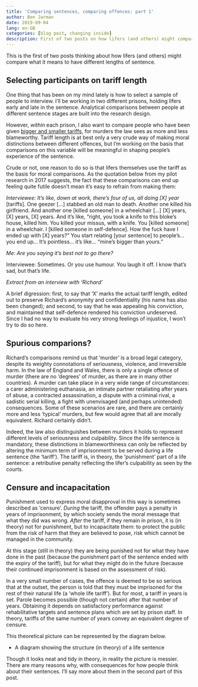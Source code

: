 ```yaml
---
title: 'Comparing sentences, comparing offences: part 1'
author: Ben Jarman
date: 2019-09-04
lang: en-GB
categories: [blog post, changing inside]
description: First of two posts on how lifers (and others) might compare what it means to be sent to prison for different lengths of time 
---
```


This is the first of two posts thinking about how lifers (and others) might compare what it means to have different lengths of sentence.

## Selecting participants on tariff length

One thing that has been on my mind lately is how to select a sample of people to interview. I'll be working in two different prisons, holding lifers early and late in the sentence. Analytical comparisons between people at different sentence stages are built into the research design.

However, *within* each prison, I also want to compare people who have been given [bigger and smaller tariffs](https://changinginside.co.uk/what-is-a-life-sentence/), for murders the law sees as more and less blameworthy. Tariff length is at best only a very crude way of making moral distinctions between different offences, but I'm working on the basis that comparisons on this variable will be meaningful in shaping people's experience of the sentence.

Crude or not, one reason to do so is that lifers themselves use the tariff as the basis for moral comparisons. As the quotation below from my pilot research in 2017 suggests, the fact that these comparisons can end up feeling quite futile doesn't mean it's easy to refrain from making them:

*Interviewee: It's like, down at work, there's four of us, all doing \[X\] year *\[tariffs\]. One geezer \[...\] stabbed an old man to death. Another one killed his girlfriend. And another one \[killed someone\] in a wheelchair \[...\] \[X\] years, \[X\] years, \[X\] years. And it's like, "right, you took a knife to this bloke's house, killed him. You killed your missus, with a knife. You \[killed someone\] in a wheelchair. I \[killed someone in self-defence\]. How the fuck have I ended up with \[X\] years?" You start relating \[your sentence\] to people's... you end up... It's pointless... it's like... "mine's bigger than yours."

*Me: Are you saying it's best not to go there?*

Interviewee: Sometimes. Or you use humour. You laugh it off. I know that's sad, but that's life.

*Extract from an interview with 'Richard'*

A brief digression: first, to say that 'X' marks the actual tariff length, edited out to preserve Richard's anonymity and confidentiality (his name has also been changed); and second, to say that he was appealing his conviction, and maintained that self-defence rendered his conviction undeserved. Since I had no way to evaluate his very strong feelings of injustice, I won't try to do so here.

## Spurious comparions?

Richard's comparisons remind us that 'murder' is a broad legal category, despite its weighty connotations of seriousness, violence, and irreversible harm. In the law of England and Wales, there is only a single offence of murder (there are no 'degrees' of murder, as there are in many other countries). A murder can take place in a very wide range of circumstances: a carer administering euthanasia, an intimate partner retaliating after years of abuse, a contracted assassination, a dispute with a criminal rival, a sadistic serial killing, a fight with unenvisaged (and perhaps unintended) consequences. Some of these scenarios are rare, and there are certainly more and less 'typical' murders, but few would agree that all are morally equivalent. Richard certainly didn't.

Indeed, the law also distinguishes between murders it holds to represent different levels of seriousness and culpability. Since the life sentence is mandatory, these distinctions in blameworthiness can only be reflected by altering the minimum term of imprisonment to be served during a life sentence (the 'tariff'). The tariff is, in theory, the 'punishment' part of a life sentence: a retributive penalty reflecting the lifer's culpability as seen by the courts.

## Censure and incapacitation

Punishment used to express moral disapproval in this way is sometimes described as 'censure'. *During* the tariff, the offender pays a penalty in years of imprisonment, by which society sends the moral message that what they did was wrong. *After* the tariff, if they remain in prison, it is (in theory) not for punishment, but to incapacitate them: to protect the public from the risk of harm that they are believed to pose, risk which cannot be managed in the community.

At this stage (still in theory) they are being punished not for what they have done in the past (because the punishment part of the sentence ended with the expiry of the tariff), but for what they might do in the future (because their continued imprisonment is based on the assessment of risk).

In a very small number of cases, the offence is deemed to be so serious that at the outset, the person is told that they must be imprisoned for the rest of their natural life (a 'whole life tariff'). But for most, a tariff in years is set. Parole becomes possible (though not certain) after that number of years. Obtaining it depends on satisfactory performance against rehabilitative targets and sentence plans which are set by prison staff. In theory, tariffs of the same number of years convey an equivalent degree of censure.

This theoretical picture can be represented by the diagram below.

-   A diagram showing the structure (in theory) of a life sentence

Though it looks neat and tidy in theory, in reality the picture is messier. There are many reasons why, with consequences for how people think about their sentences. I'll say more about them in the second part of this post.

